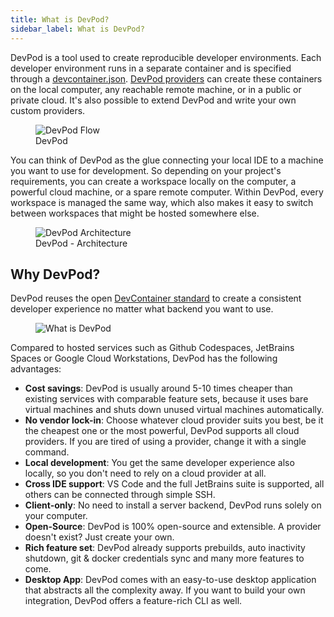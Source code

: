 ```yaml
---
title: What is DevPod?
sidebar_label: What is DevPod?
---
```


DevPod is a tool used to create reproducible developer environments. Each developer environment runs in a separate container and is specified through a [devcontainer.json](https://containers.dev/). [DevPod providers](./managing-providers/what-are-providers) can create these containers on the local computer, any reachable remote machine, or in a public or private cloud. It's also possible to extend DevPod and write your own custom providers.

<figure>
  <img src="/docs/media/devspace-flow.gif" alt="DevPod Flow" />
  <figcaption>DevPod</figcaption>
</figure>

You can think of DevPod as the glue connecting your local IDE to a machine you want to use for development. So depending on your project's requirements, you can create a workspace locally on the computer, a powerful cloud machine, or a spare remote computer. Within DevPod, every workspace is managed the same way, which also makes it easy to switch between workspaces that might be hosted somewhere else.


<figure>
  <img src="/docs/media/devspace-architecture-2.png" alt="DevPod Architecture" />
  <figcaption>DevPod - Architecture</figcaption>
</figure>

## Why DevPod?

DevPod reuses the open [DevContainer standard](https://containers.dev/) to create a consistent developer experience no matter what backend you want to use.

<figure>
  <img src="/docs/media/codespaces-but.png" alt="What is DevPod" />
</figure>

Compared to hosted services such as Github Codespaces, JetBrains Spaces or Google Cloud Workstations, DevPod has the following advantages:
* **Cost savings**: DevPod is usually around 5-10 times cheaper than existing services with comparable feature sets, because it uses bare virtual machines and shuts down unused virtual machines automatically.
* **No vendor lock-in**: Choose whatever cloud provider suits you best, be it the cheapest one or the most powerful, DevPod supports all cloud providers. If you are tired of using a provider, change it with a single command.
* **Local development**: You get the same developer experience also locally, so you don't need to rely on a cloud provider at all.
* **Cross IDE support**: VS Code and the full JetBrains suite is supported, all others can be connected through simple SSH.
* **Client-only**: No need to install a server backend, DevPod runs solely on your computer.
* **Open-Source**: DevPod is 100% open-source and extensible. A provider doesn't exist? Just create your own.
* **Rich feature set**: DevPod already supports prebuilds, auto inactivity shutdown, git & docker credentials sync and many more features to come.
* **Desktop App**: DevPod comes with an easy-to-use desktop application that abstracts all the complexity away. If you want to build your own integration, DevPod offers a feature-rich CLI as well.
